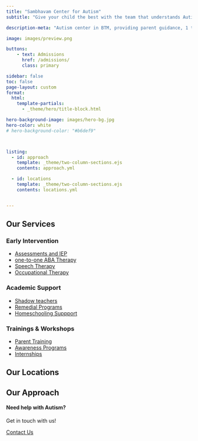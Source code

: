 ```yaml
---
title: "Sambhavam Center for Autism"
subtitle: "Give your child the best with the team that understands Autism the best."

description-meta: "Autism center in BTM, providing parent guidance, 1 to 1 ABA therapy, speech and occupational therapy. Experienced team, family focused approach."

image: images/preview.png

buttons:
    - text: Admissions
      href: /admissions/
      class: primary

sidebar: false
toc: false
page-layout: custom
format:
  html:
    template-partials:
      - _theme/hero/title-block.html

hero-background-image: images/hero-bg.jpg
hero-color: white
# hero-background-color: "#b6def9"



listing:
  - id: approach
    template: _theme/two-column-sections.ejs
    contents: approach.yml

  - id: locations
    template: _theme/two-column-sections.ejs
    contents: locations.yml


---
```


::: {.container .home}

## Our Services

::: {.grid .list-style-none .home-services}
::: {.g-col-12 .g-col-md-4}
### Early Intervention

* [Assessments and IEP](/services/#assessments-and-iep)
* [one-to-one ABA Therapy](/services/#one-to-one-aba-therapy)
* [Speech Therapy](/services/#speech-language-therapy)
* [Occupational Therapy](/services/#occupational-therapy)

:::
::: {.g-col-12 .g-col-md-4}
### Academic Support

* [Shadow teachers](/services/#shadow-teachers)
* [Remedial Programs](/services/#remedial-programs)
* [Homeschooling Suppport](/services/#homeschooling-support)

:::
::: {.g-col-12 .g-col-md-4}
### Trainings & Workshops

* [Parent Training](/services/#parent-training)
* [Awareness Programs](/services/#awareness-programs-and-workshops)
* [Internships](/services/#internships)

:::
:::

## Our Locations

::: {#locations}

:::


## Our Approach

::: {#approach}

:::

:::


::: {.container}


::: {.page-cta}

#### Need help with Autism?

Get in touch with us!

<a href="/contact" class="btn btn-primary">Contact Us</a>

:::
:::

